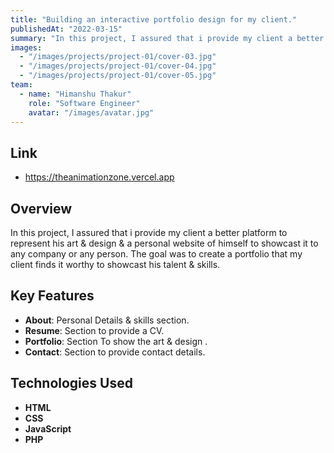 ```yaml
---
title: "Building an interactive portfolio design for my client."
publishedAt: "2022-03-15"
summary: "In this project, I assured that i provide my client a better platform to represent his art & design & a personal website of himself to showcast it to any company or any person. "
images:
  - "/images/projects/project-01/cover-03.jpg"
  - "/images/projects/project-01/cover-04.jpg"
  - "/images/projects/project-01/cover-05.jpg"
team:
  - name: "Himanshu Thakur"
    role: "Software Engineer"
    avatar: "/images/avatar.jpg"
---
```

## Link

- https://theanimationzone.vercel.app

## Overview

In this project, I assured that i provide my client a better platform to represent his art & design & a personal website of himself to showcast it to any company or any person.  The goal was to create a portfolio that my client finds it worthy to showcast his talent & skills.

## Key Features

- **About**: Personal Details & skills section.
- **Resume**: Section to provide a CV.
- **Portfolio**: Section To show the art & design .
- **Contact**: Section to provide contact details.

## Technologies Used

- **HTML**
- **CSS**
- **JavaScript**
- **PHP**
